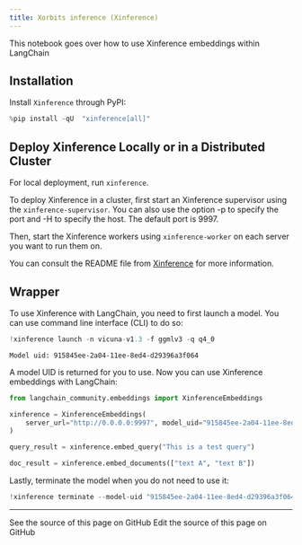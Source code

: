 ```yaml
---
title: Xorbits inference (Xinference)
---
```


This notebook goes over how to use Xinference embeddings within LangChain

## Installation

Install `Xinference` through PyPI:

```python
%pip install -qU  "xinference[all]"
```

## Deploy Xinference Locally or in a Distributed Cluster

For local deployment, run `xinference`.

To deploy Xinference in a cluster, first start an Xinference supervisor using the `xinference-supervisor`. You can also use the option -p to specify the port and -H to specify the host. The default port is 9997.

Then, start the Xinference workers using `xinference-worker` on each server you want to run them on.

You can consult the README file from [Xinference](https://github.com/xorbitsai/inference) for more information.

## Wrapper

To use Xinference with LangChain, you need to first launch a model. You can use command line interface (CLI) to do so:

```python
!xinference launch -n vicuna-v1.3 -f ggmlv3 -q q4_0
```

```output
Model uid: 915845ee-2a04-11ee-8ed4-d29396a3f064
```

A model UID is returned for you to use. Now you can use Xinference embeddings with LangChain:

```python
from langchain_community.embeddings import XinferenceEmbeddings

xinference = XinferenceEmbeddings(
    server_url="http://0.0.0.0:9997", model_uid="915845ee-2a04-11ee-8ed4-d29396a3f064"
)
```

```python
query_result = xinference.embed_query("This is a test query")
```

```python
doc_result = xinference.embed_documents(["text A", "text B"])
```

Lastly, terminate the model when you do not need to use it:

```python
!xinference terminate --model-uid "915845ee-2a04-11ee-8ed4-d29396a3f064"
```

---

<CardGroup cols={2}>
  <Card title="View Source" icon="eye" href="https://github.com/langchain-ai/docs/blob/main/src/oss/python/integrations/text_embedding/xinference.mdx">
    See the source of this page on GitHub
  </Card>
  <Card title="Edit Source" icon="pen-to-square" href="https://github.com/langchain-ai/docs/edit/main/src/oss/python/integrations/text_embedding/xinference.mdx">
    Edit the source of this page on GitHub
  </Card>
</CardGroup>
